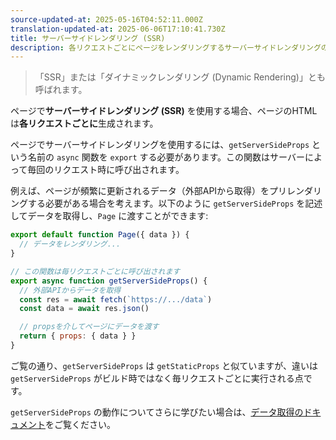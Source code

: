 ```yaml
---
source-updated-at: 2025-05-16T04:52:11.000Z
translation-updated-at: 2025-06-06T17:10:41.730Z
title: サーバーサイドレンダリング (SSR)
description: 各リクエストごとにページをレンダリングするサーバーサイドレンダリングの使用方法。
---
```


> 「SSR」または「ダイナミックレンダリング (Dynamic Rendering)」とも呼ばれます。

ページで**サーバーサイドレンダリング (SSR)** を使用する場合、ページのHTMLは**各リクエストごとに**生成されます。

ページでサーバーサイドレンダリングを使用するには、`getServerSideProps` という名前の `async` 関数を `export` する必要があります。この関数はサーバーによって毎回のリクエスト時に呼び出されます。

例えば、ページが頻繁に更新されるデータ（外部APIから取得）をプリレンダリングする必要がある場合を考えます。以下のように `getServerSideProps` を記述してデータを取得し、`Page` に渡すことができます:

```jsx
export default function Page({ data }) {
  // データをレンダリング...
}

// この関数は毎リクエストごとに呼び出されます
export async function getServerSideProps() {
  // 外部APIからデータを取得
  const res = await fetch(`https://.../data`)
  const data = await res.json()

  // propsを介してページにデータを渡す
  return { props: { data } }
}
```

ご覧の通り、`getServerSideProps` は `getStaticProps` と似ていますが、違いは `getServerSideProps` がビルド時ではなく毎リクエストごとに実行される点です。

`getServerSideProps` の動作についてさらに学びたい場合は、[データ取得のドキュメント](/docs/pages/building-your-application/data-fetching/get-server-side-props)をご覧ください。